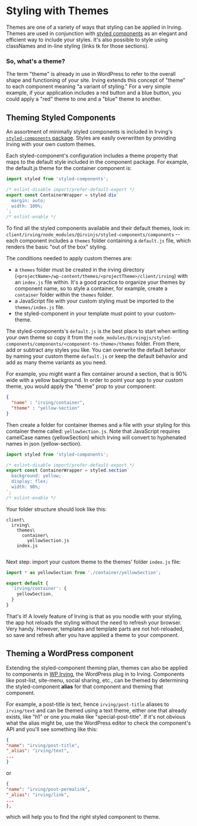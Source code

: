 <Meta title="Features|Style with Themes" />

# Styling with Themes

Themes are one of a variety of ways that styling can be applied in Irving. Themes are used in conjunction with [styled components](https://styled-components.com/) as an elegant and efficient way to include your styles. It's also possible to style using classNames and in-line styling (links tk for those sections).

### So, what's a theme?

The term "theme" is already in use in WordPress to refer to the overall shape and functioning of your site. Irving extends this concept of "theme" to each component meaning "a variant of styling." For a very simple example, if your application includes a red button and a blue button, you could apply a "red" theme to one and a "blue" theme to another.

## Theming Styled Components

An assortment of minimally styled components is included in Irving's [`styled-components` package](?path=/docs/features-available-packages--page#styled-components). Styles are easily overwritten by providing Irving with your own custom themes. 



Each styled-component's configuration includes a theme property that maps to the default style included in the component package. For example, the default.js theme for the container component is:

```js
import styled from 'styled-components';

/* eslint-disable import/prefer-default-export */
export const ContainerWrapper = styled.div`
  margin: auto;
  width: 100%;
`;
/* eslint-enable */

```
To find all the styled components available and their default themes, look in: `client/irving/node_modules/@irvinjs/styled-components/components` -- each component includes a `themes` folder containing a `default.js` file, which renders the basic "out of the box" styling.

The conditions needed to apply custom themes are:
* a `themes` folder must be created in the irving directory (`<projectName>/wp-content/themes/<projectTheme>/client/irving`) with an `index.js` file within. It's a good practice to organize your themes by component name, so to style a container, for example, create a `container` folder within the `themes` folder.
* a JavaScript file with your custom styling must be imported to the `themes/index.js` file.
* the styled-component in your template must point to your custom-theme.

The styled-components's `default.js` is the best place to start when writing your own theme so copy it from the `node_modules/@irvingjs/styled-components/components/<component-to-theme>/themes` folder. From there, add or subtract any styles you like. You can overwrite the default behavior by naming your custom theme `default.js` or keep the default behavior and add as many theme variants as you need.

For example, you might want a flex container around a section, that is 90% wide with a yellow background. In order to point your app to your custom theme, you would apply the "theme" prop to your component:

```json
{
  "name" : "irving/container",
  "theme" : "yellow-section"
}
```
Then create a folder for container themes and a file with your styling for this container theme called: `yellowSection.js`. Note that JavaScript requires camelCase names (yellowSection) which Irving will convert to hyphenated names in json (yellow-section).

```js
import styled from 'styled-components';

/* eslint-disable import/prefer-default-export */
export const ContainerWrapper = styled.section`
  background: yellow;
  display: flex;
  width: 90%;
`;
/* eslint-enable */

```
Your folder structure should look like this:
```
client\
  irving\
    themes\
      container\
        yellowSection.js
    index.js
    
```    

Next step: import your custom theme to the themes' folder `index.js` file:

```js
import * as yellowSection from './container/yellowSection';

export default {
  'irving/container': {
    yellowSection,
  }
}

```
That's it! A lovely feature of Irving is that as you noodle with your styling, the app hot reloads the styling without the need to refresh your browser. Very handy. However, templates and template parts are not hot-reloaded, so save and refresh after you have applied a theme to your component.

## Theming a WordPress component

Extending the styled-component theming plan, themes can also be applied to components in [WP Irving](https://github.com/alleyinteractive/wp-irving), the WordPress plug in to Irving. Components like post-list, site-menu, social sharing, etc., can be themed by determining the styled-component **alias** for that component and theming that component. 

For example, a post-title is text, hence `irving/post-title` aliases to `irving/text` and can be themed using a text theme, either one that already exists, like "h1" or one you make like "special-post-title". If it's not obvious what the alias might be, use the WordPress editor to check the component's API and you'll see something like this:

```json
{
"name": "irving/post-title",
"_alias": "irving/text",
...
}
```

or 

```json
{
"name": "irving/post-permalink",
"_alias": "irving/link",
...
},
```
which will help you to find the right styled component to theme. 
